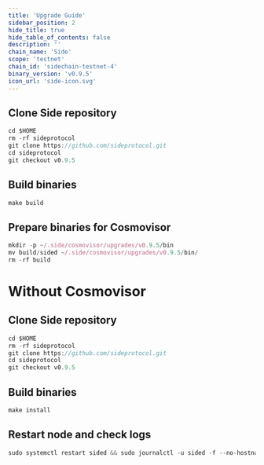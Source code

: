 ```yaml
---
title: 'Upgrade Guide'
sidebar_position: 2
hide_title: true
hide_table_of_contents: false
description: ''
chain_name: 'Side'
scope: 'testnet'
chain_id: 'sidechain-testnet-4'
binary_version: 'v0.9.5'
icon_url: 'side-icon.svg'
---
```



<PageTitle
  iconUrl="img/side-icon.svg"
  title="Side Upgrade Guide"
  chainId="sidechain-testnet-4"
  version="v0.9.5"
/>

## Clone Side repository

```js
cd $HOME
rm -rf sideprotocol
git clone https://github.com/sideprotocol.git
cd sideprotocol
git checkout v0.9.5
```

## Build binaries

```js
make build
```

## Prepare binaries for Cosmovisor

```js
mkdir -p ~/.side/cosmovisor/upgrades/v0.9.5/bin
mv build/sided ~/.side/cosmovisor/upgrades/v0.9.5/bin/
rm -rf build
```

# Without Cosmovisor

## Clone Side repository

```js
cd $HOME
rm -rf sideprotocol
git clone https://github.com/sideprotocol.git
cd sideprotocol
git checkout v0.9.5
```

## Build binaries

```js
make install
```

## Restart node and check logs

```js
sudo systemctl restart sided && sudo journalctl -u sided -f --no-hostname -o cat
```
